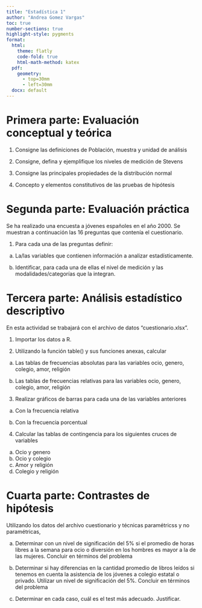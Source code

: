 ```yaml
---
title: "Estadística 1"
author: "Andrea Gomez Vargas"
toc: true
number-sections: true
highlight-style: pygments
format:
  html: 
    theme: flatly
    code-fold: true
    html-math-method: katex
  pdf:
    geometry: 
      - top=30mm
      - left=30mm
  docx: default
---
```


# Primera parte: Evaluación conceptual y teórica

1. Consigne las definiciones de Población, muestra y unidad de análisis

2. Consigne, defina y ejemplifique los niveles de medición de Stevens

3. Consigne las principales propiedades de la distribución normal

4. Concepto y elementos constitutivos de las pruebas de hipótesis

# Segunda parte: Evaluación práctica

Se ha realizado una encuesta a jóvenes españoles en el año 2000. Se muestran a continuación las 16 preguntas que contenía el cuestionario.

1. Para cada una de las preguntas definir:
  
  a. La/las variables que contienen información a analizar estadísticamente.
  
  b. Identificar, para cada una de ellas el nivel de medición y las modalidades/categorías que la integran.


# Tercera parte: Análisis estadístico descriptivo

En esta actividad se trabajará con el archivo de datos “cuestionario.xlsx”.

1. Importar los datos a R.

2. Utilizando la función table() y sus funciones anexas, calcular

  a. Las tablas de frecuencias absolutas para las variables ocio, genero, colegio, amor, religión
  
  b. Las tablas de frecuencias relativas para las variables ocio, genero, colegio, amor, religión

3. Realizar gráficos de barras para cada una de las variables anteriores
  
  a. Con la frecuencia relativa
  
  b. Con la frecuencia porcentual

4. Calcular las tablas de contingencia para los siguientes cruces de variables
  
  a. Ocio y genero
  b. Ocio y colegio
  c. Amor y religión
  d. Colegio y religión
  
  
# Cuarta parte: Contrastes de hipótesis

Utilizando los datos del archivo cuestionario y técnicas paramétricss y no paramétricas,

a) Determinar con un nivel de significación del 5% si el promedio de horas libres a la semana para ocio o diversión en los hombres es mayor a la de las mujeres. Concluir en términos del problema

b) Determinar si hay diferencias en la cantidad promedio de libros leídos si tenemos en cuenta la asistencia de los jóvenes a colegio estatal o privado. Utilizar un nivel de significación del 5%. Concluir en términos del problema

c) Determinar en cada caso, cuál es el test más adecuado. Justificar.